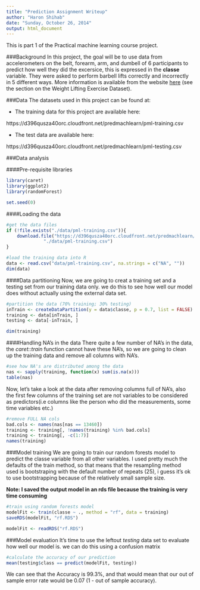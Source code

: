 ```yaml
---
title: "Prediction Assignment Writeup"
author: "Haron Shihab"
date: "Sunday, October 26, 2014"
output: html_document
---
```


This is part 1 of the Practical machine learning course project.

###Background
In this project, the goal will be to use data from accelerometers on the belt, forearm, arm, and dumbell of 6 participants to predict how well they did the excersice, this is expressed in the **classe** variable. They were asked to perform barbell lifts correctly and incorrectly in 5 different ways. More information is available from the website [here](http://groupware.les.inf.puc-rio.br/har) (see the section on the Weight Lifting Exercise Dataset).


###Data
The datasets used in this project can be found at:

* The training data for this project are available here: 

https://d396qusza40orc.cloudfront.net/predmachlearn/pml-training.csv

* The test data are available here: 

https://d396qusza40orc.cloudfront.net/predmachlearn/pml-testing.csv

###Data analysis

####Pre-requisite libraries
```r
library(caret)
library(ggplot2)
library(randomForest)

set.seed(0)
```

####Loading the data
```r
#get the data files
if (!file.exists("./data/pml-training.csv")){
	download.file("https://d396qusza40orc.cloudfront.net/predmachlearn/pml-training.csv",
		      "./data/pml-training.csv")
}

#load the training data into R
data <- read.csv("data/pml-training.csv", na.strings = c("NA", ""))
dim(data)
```

####Data partitioning
Now, we are going to creat a training set and a testing set from our training data only. we do this to see how well our model does without actually using the external data set.

```r
#partition the data (70% training; 30% testing)
inTrain <- createDataPartition(y = data$classe, p = 0.7, list = FALSE)
training <- data[inTrain, ]
testing <- data[-inTrain, ]

dim(training)
```

####Handling NA's in the data
There quite a few number of NA's in the data, the *caret::train* function cannot have these NA's, so we are going to clean up the training data and remove all columns with NA's.

```r
#see how NA's are distributed among the data
nas <- sapply(training, function(x) sum(is.na(x)))
table(nas)
```

Now, let's take a look at the data after removing columns full of NA's, also the first few columns of the training set are not variables to be considered as predictors(i.e columns like the person who did the measurements, some time variables etc.)
```r
#remove FULL NA cols
bad.cols <- names(nas[nas == 13460])
training <- training[, !names(training) %in% bad.cols]
training <- training[, -c(1:7)]
names(training)
```


###Model training
We are going to train our random forests model to predict the classe variable from all other variables. I used pretty much the defaults of the train method, so that means that the resampling method used is bootstraping with the default number of repeats (25), i guess it's ok to use bootstrapping because of the relatively small sample size.

**Note: I saved the output model in an rds file because the training is very time consuming**
```r
#train using random forests model
modelFit <- train(classe ~ ., method = "rf", data = training)
saveRDS(modelFit, "rf.RDS")
```

```r
modelFit <- readRDS("rf.RDS")
```

###Model evaluation
It's time to use the leftout *testing* data set to evaluate how well our model is.
we can do this using a confusion matrix

```r
#calculate the accuracy of our prediction
mean(testing$class == predict(modelFit, testing))
```

We can see that the Accuracy is 99.3%, and that would mean that our out of sample error rate would be 0.07 (1 - out of sample accuracy).
